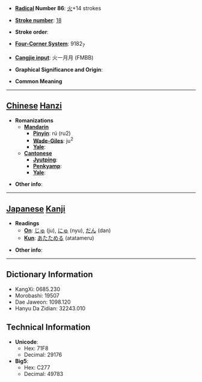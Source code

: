 * '''[[Wiktionary:Chinese radical index| Radical]] Number 86''': [[Wiktionary:Chinese radical index 火|火]]+14 strokes

* '''[[Wiktionary:Chinese total strokes index|Stroke number]]''': [[Wiktionary:Chinese total strokes index 18|18]]

* '''Stroke order''': 

* '''[[Wiktionary:Chinese four corner index|Four-Corner System]]''': 9182<sub>7</sub>

* '''[[Wiktionary:Chinese Cangjie index|Cangjie input]]''': 火一月月 (FMBB)

* '''Graphical Significance and Origin''': 

* '''Common Meaning'''

----

== [[Chinese]] [[Hanzi]] ==

* '''Romanizations'''
** '''[[Mandarin]]'''
*** '''[[Pinyin]]''': rú (ru2)
*** '''[[Wade-Giles]]''': ju<sup>2</sup>
*** '''[[Yale]]''': 
** '''[[Cantonese]]'''
*** '''[[Jyutping]]''':
*** '''[[Penkyamp]]''': 
*** '''[[Yale]]''': 

* '''Other info''': 

----

== [[Japanese]] [[Kanji]] ==

* '''Readings'''
** '''[[On]]''': [[じゅ]] (ju), [[にゅ]] (nyu), [[だん]] (dan)
** '''[[Kun]]''': [[あたためる]] (atatameru)

* '''Other info''':  

----

== Dictionary Information ==

* KangXi: 0685.230
* Morobashi: 19507
* Dae Jaweon: 1098.120
* Hanyu Da Zidian: 32243.010

== Technical Information ==

* '''Unicode''':
** Hex: 71F8
** Decimal: 29176
* '''Big5''':
** Hex: C277
** Decimal: 49783